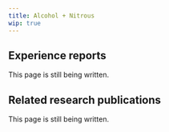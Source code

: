 ---
title: Alcohol + Nitrous
wip: true
---

## Experience reports

This page is still being written.

## Related research publications

This page is still being written.


